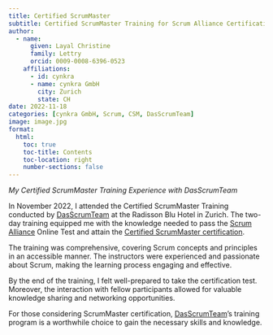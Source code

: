 ```yaml
---
title: Certified ScrumMaster
subtitle: Certified ScrumMaster Training for Scrum Alliance Certification
author:
  - name:
      given: Layal Christine
      family: Lettry
      orcid: 0009-0008-6396-0523
    affiliations:
      - id: cynkra
      - name: cynkra GmbH
        city: Zurich
        state: CH
date: 2022-11-18
categories: [cynkra GmbH, Scrum, CSM, DasScrumTeam]
image: image.jpg
format:
  html:
    toc: true
    toc-title: Contents
    toc-location: right
    number-sections: false
---
```



*My Certified ScrumMaster Training Experience with DasScrumTeam*

In November 2022, I attended the Certified ScrumMaster Training conducted by [DasScrumTeam](https://www.dasscrumteam.com/) at the Radisson Blu Hotel in Zurich. The two-day training equipped me with the knowledge needed to pass the [Scrum Alliance](https://www.scrumalliance.org) Online Test and attain the [Certified ScrumMaster certification](https://certification.scrumalliance.org/accounts/1446608-layal-christine/certifications/1689119-csm).

The training was comprehensive, covering Scrum concepts and principles in an accessible manner. The instructors were experienced and passionate about Scrum, making the learning process engaging and effective.

By the end of the training, I felt well-prepared to take the certification test. Moreover, the interaction with fellow participants allowed for valuable knowledge sharing and networking opportunities.

For those considering ScrumMaster certification, [DasScrumTeam](https://www.dasscrumteam.com/)'s training program is a worthwhile choice to gain the necessary skills and knowledge.
